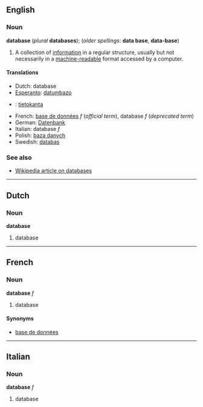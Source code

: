 ==English==
===Noun===
'''database''' (''plural'' '''databases'''); (''older spellings'': '''data base''', '''data-base''')

#A collection of [[information]] in a regular structure, usually but not necessarily in a [[machine-readable]] format accessed by a computer.

====Translations====
*Dutch: database
*[[Esperanto]]: [[datumbazo]]
*{{fi}}: [[tietokanta]]
*French: [[base de données]] ''f'' (''official term''), database ''f'' (''deprecated term'')
*German: [[Datenbank]]
*Italian: database ''f''
*Polish: [[baza danych]]
*Swedish: [[databas]]

===See also===
*[[w:en:Database|Wikipedia article on databases]]

----
==Dutch==
===Noun===
'''database'''

#database

----
==French==
===Noun===
'''database''' ''f''

#database

====Synonyms====
*[[base de données]]

----
==Italian==
===Noun===
'''database''' ''f''

#database
